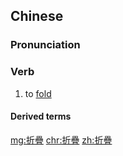 {{also|折叠|摺疊}}
==Chinese==
{{zh-forms|s=折叠|t2=摺疊}}

===Pronunciation===
{{zh-pron
|m=zhédié
|c=zit3 dip6
|mn=qz,xm,zz:chih-thia̍p
|cat=v
}}

===Verb===
{{zh-verb}}

# to [[fold]]

====Derived terms====
{{zh-der|折疊式}}

[[mg:折疊]]
[[chr:折疊]]
[[zh:折疊]]